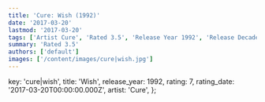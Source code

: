 ```yaml
---
title: 'Cure: Wish (1992)'
date: '2017-03-20'
lastmod: '2017-03-20'
tags: ['Artist Cure', 'Rated 3.5', 'Release Year 1992', 'Release Decade 1990']
summary: 'Rated 3.5'
authors: ['default']
images: ['/content/images/cure|wish.jpg']
---
```


  key: 'cure|wish',
  title: 'Wish',
  release_year: 1992,
  rating: 7,
  rating_date: '2017-03-20T00:00:00.000Z',
  artist: 'Cure',
};

<MusicRating data={data} />
